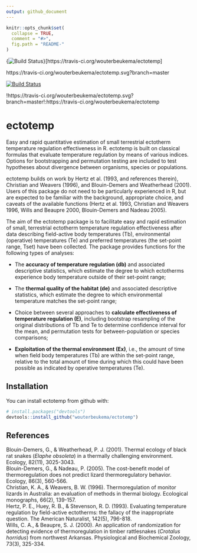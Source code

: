 ```yaml
---
output: github_document
---
```


<!-- README.md is generated from README.Rmd. Please edit that file -->

```r
knitr::opts_chunk$set(
  collapse = TRUE,
  comment = "#>",
  fig.path = "README-"
)
```

{<img src="https://travis-ci.org/wouterbeukema/ectotemp.svg?branch=master" alt="Build Status" />}[https://travis-ci.org/wouterbeukema/ectotemp]

https://travis-ci.org/wouterbeukema/ectotemp.svg?branch=master

[![Build Status](https://travis-ci.org/wouterbeukema/ectotemp.svg?branch=master)](https://travis-ci.org/wouterbeukema/ectotemp)

!https://travis-ci.org/wouterbeukema/ectotemp.svg?branch=master!:https://travis-ci.org/wouterbeukema/ectotemp

# ectotemp

Easy and rapid quantitative estimation of small terrestrial ectotherm temperature regulation effectiveness in R. ectotemp is built on classical formulas that evaluate temperature regulation by means of various indices. Options for bootstrapping and permutation testing are included to test hypotheses about divergence between organisms, species or populations.

ectotemp builds on work by Hertz et al. (1993, and references therein), Christian and Weavers (1996), and Blouin-Demers and Weatherhead (2001). Users of this package do not need to be particularly experienced in R, but are expected to be familiar with the background, appropriate choice, and caveats of the available functions (Hertz et al. 1993, Christian and Weavers 1996, Wills and Beaupre 2000, Blouin-Demers and Nadeau 2005). 

The aim of the ectotemp package is to facilitate easy and rapid estimation of small, terrestrial ectotherm temperature regulation effectiveness after data describing field-active body temperatures (Tb), environmental (operative) temperatures (Te) and preferred temperatures (the set-point range, Tset) have been collected. The package provides functions for the following types of analyses:

* The **accuracy of temperature regulation (db)** and associated descriptive statistics, which estimate the degree to which ectotherms experience body temperature outside of their set-point range;

* The **thermal quality of the habitat (de)** and associated descriptive statistics, which estimate the degree to which environmental temperature matches the set-point range;

* Choice between several approaches to **calculate effectiveness of temperature regulation (E)**, including bootstrap resampling of the original distributions of Tb and Te to determine confidence interval for the mean, and permutation tests for between-population or species comparisons;

* **Exploitation of the thermal environment (Ex)**, i.e., the amount of time when field body temperatures (Tb) are within the set-point range, relative to the total amount of time during which this could have been possible as indicated by operative temperatures (Te).

## Installation

You can install ectotemp from github with:

```r
# install.packages("devtools")
devtools::install_github("wouterbeukema/ectotemp")
```

## References

Blouin-Demers, G., & Weatherhead, P. J. (2001). Thermal ecology of black rat snakes (*Elaphe obsoleta*) in a thermally challenging environment. Ecology, 82(11), 3025-3043.<br/>
Blouin-Demers, G., & Nadeau, P. (2005). The cost-benefit model of thermoregulation does not predict lizard thermoregulatory behavior. Ecology, 86(3), 560-566.<br/>
Christian, K. A., & Weavers, B. W. (1996). Thermoregulation of monitor lizards in Australia: an evaluation of methods in thermal biology. Ecological monographs, 66(2), 139-157.<br/>
Hertz, P. E., Huey, R. B., & Stevenson, R. D. (1993). Evaluating temperature regulation by field-active ectotherms: the fallacy of the inappropriate question. The American Naturalist, 142(5), 796-818.<br/>
Wills, C. A., & Beaupre, S. J. (2000). An application of randomization for detecting evidence of thermoregulation in timber rattlesnakes (*Crotalus horridus*) from northwest Arkansas. Physiological and Biochemical Zoology, 73(3), 325-334.
